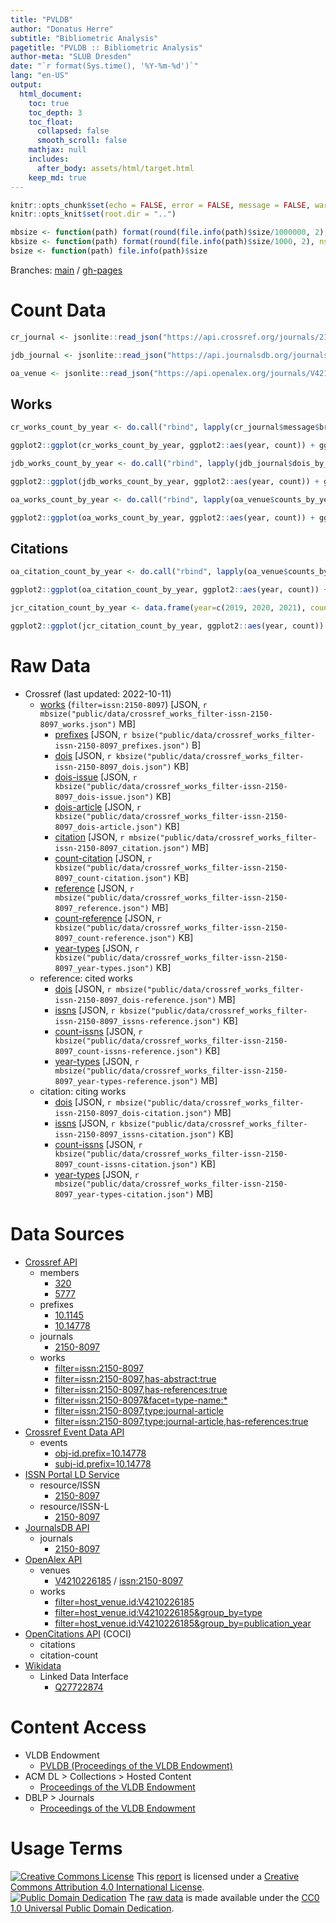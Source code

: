 ```yaml
---
title: "PVLDB"
author: "Donatus Herre"
subtitle: "Bibliometric Analysis"
pagetitle: "PVLDB :: Bibliometric Analysis"
author-meta: "SLUB Dresden"
date: "`r format(Sys.time(), '%Y-%m-%d')`"
lang: "en-US"
output:
  html_document:
    toc: true
    toc_depth: 3
    toc_float:
      collapsed: false
      smooth_scroll: false
    mathjax: null
    includes:
      after_body: assets/html/target.html
    keep_md: true
---
```


```r
knitr::opts_chunk$set(echo = FALSE, error = FALSE, message = FALSE, warning = FALSE)
knitr::opts_knit$set(root.dir = "..")
```

```r
mbsize <- function(path) format(round(file.info(path)$size/1000000, 2), nsmall=2)
kbsize <- function(path) format(round(file.info(path)$size/1000, 2), nsmall=2)
bsize <- function(path) file.info(path)$size
```

Branches: [main](https://github.com/slub/pvldb/tree/main) / [gh-pages](https://github.com/slub/pvldb/tree/gh-pages)

# Count Data

```r
cr_journal <- jsonlite::read_json("https://api.crossref.org/journals/2150-8097?mailto=bibliometrie@slub-dresden.de")
```

```r
jdb_journal <- jsonlite::read_json("https://api.journalsdb.org/journals/2150-8097")
```

```r
oa_venue <- jsonlite::read_json("https://api.openalex.org/journals/V4210226185?mailto=bibliometrie@slub-dresden.de")
```

## Works

```r
cr_works_count_by_year <- do.call("rbind", lapply(cr_journal$message$breakdowns$`dois-by-issued-year`, function(x) data.frame(year=x[[1]], count=as.integer(x[[2]]))))
```

```r
ggplot2::ggplot(cr_works_count_by_year, ggplot2::aes(year, count)) + ggplot2::geom_col() + ggplot2::scale_x_continuous(breaks=cr_works_count_by_year$year) + ggplot2::ggtitle("PVLDB Works Count (Crossref)") + ggplot2::xlab("") + ggplot2::ylab("")
```

```r
jdb_works_count_by_year <- do.call("rbind", lapply(jdb_journal$dois_by_issued_year, function(x) data.frame(year=x[[1]], count=as.integer(x[[2]]))))
```

```r
ggplot2::ggplot(jdb_works_count_by_year, ggplot2::aes(year, count)) + ggplot2::geom_col() + ggplot2::scale_x_continuous(breaks=jdb_works_count_by_year$year) + ggplot2::ggtitle("PVLDB Works Count (JournalsDB)") + ggplot2::xlab("") + ggplot2::ylab("")
```

```r
oa_works_count_by_year <- do.call("rbind", lapply(oa_venue$counts_by_year, function(x) data.frame(year=x$year, count=as.integer(x$works_count))))
```

```r
ggplot2::ggplot(oa_works_count_by_year, ggplot2::aes(year, count)) + ggplot2::geom_col() + ggplot2::scale_x_continuous(breaks=oa_works_count_by_year$year) + ggplot2::ggtitle("PVLDB Works Count (OpenAlex)") + ggplot2::xlab("") + ggplot2::ylab("")
```

## Citations

```r
oa_citation_count_by_year <- do.call("rbind", lapply(oa_venue$counts_by_year, function(x) data.frame(year=x$year, count=as.integer(x$cited_by_count))))
```

```r
ggplot2::ggplot(oa_citation_count_by_year, ggplot2::aes(year, count)) + ggplot2::geom_col() + ggplot2::scale_x_continuous(breaks=oa_citation_count_by_year$year) + ggplot2::ggtitle("PVLDB Citations Count (OpenAlex)") + ggplot2::xlab("") + ggplot2::ylab("")
```

```r
jcr_citation_count_by_year <- data.frame(year=c(2019, 2020, 2021), count=c(7166, 7198, 10242))
```

```r
ggplot2::ggplot(jcr_citation_count_by_year, ggplot2::aes(year, count)) + ggplot2::geom_col() + ggplot2::scale_x_continuous(breaks=jcr_citation_count_by_year$year) + ggplot2::ggtitle("PVLDB Citations Count (2021 Journal Citation Reports © Clarivate, 2022)") + ggplot2::xlab("") + ggplot2::ylab("")
```

# Raw Data

- Crossref (last updated: 2022-10-11)
  - [works](./data/crossref_works_filter-issn-2150-8097_works.json) (`filter=issn:2150-8097`) [JSON, `r mbsize("public/data/crossref_works_filter-issn-2150-8097_works.json")` MB]
    - [prefixes](./data/crossref_works_filter-issn-2150-8097_prefixes.json) [JSON, `r bsize("public/data/crossref_works_filter-issn-2150-8097_prefixes.json")` B]
    - [dois](./data/crossref_works_filter-issn-2150-8097_dois.json) [JSON, `r kbsize("public/data/crossref_works_filter-issn-2150-8097_dois.json")` KB]
    - [dois-issue](./data/crossref_works_filter-issn-2150-8097_dois-issue.json) [JSON, `r kbsize("public/data/crossref_works_filter-issn-2150-8097_dois-issue.json")` KB]
    - [dois-article](./data/crossref_works_filter-issn-2150-8097_dois-article.json) [JSON, `r kbsize("public/data/crossref_works_filter-issn-2150-8097_dois-article.json")` KB]
    - [citation](./data/crossref_works_filter-issn-2150-8097_citation.json) [JSON, `r mbsize("public/data/crossref_works_filter-issn-2150-8097_citation.json")` MB]
    - [count-citation](./data/crossref_works_filter-issn-2150-8097_count-citation.json) [JSON, `r kbsize("public/data/crossref_works_filter-issn-2150-8097_count-citation.json")` KB]
    - [reference](./data/crossref_works_filter-issn-2150-8097_reference.json) [JSON, `r mbsize("public/data/crossref_works_filter-issn-2150-8097_reference.json")` MB]
    - [count-reference](./data/crossref_works_filter-issn-2150-8097_count-reference.json) [JSON, `r kbsize("public/data/crossref_works_filter-issn-2150-8097_count-reference.json")` KB]
    - [year-types](./data/crossref_works_filter-issn-2150-8097_year-types.json) [JSON, `r kbsize("public/data/crossref_works_filter-issn-2150-8097_year-types.json")` KB]
  - reference: cited works
    - [dois](./data/crossref_works_filter-issn-2150-8097_dois-reference.json) [JSON, `r mbsize("public/data/crossref_works_filter-issn-2150-8097_dois-reference.json")` MB]
    - [issns](./data/crossref_works_filter-issn-2150-8097_issns-reference.json) [JSON, `r kbsize("public/data/crossref_works_filter-issn-2150-8097_issns-reference.json")` KB]
    - [count-issns](./data/crossref_works_filter-issn-2150-8097_count-issns-reference.json) [JSON, `r kbsize("public/data/crossref_works_filter-issn-2150-8097_count-issns-reference.json")` KB]
    - [year-types](./data/crossref_works_filter-issn-2150-8097_year-types-reference.json) [JSON, `r mbsize("public/data/crossref_works_filter-issn-2150-8097_year-types-reference.json")` MB]
  - citation: citing works
    - [dois](./data/crossref_works_filter-issn-2150-8097_dois-citation.json) [JSON, `r mbsize("public/data/crossref_works_filter-issn-2150-8097_dois-citation.json")` MB]
    - [issns](./data/crossref_works_filter-issn-2150-8097_issns-citation.json) [JSON, `r kbsize("public/data/crossref_works_filter-issn-2150-8097_issns-citation.json")` KB]
    - [count-issns](./data/crossref_works_filter-issn-2150-8097_count-issns-citation.json) [JSON, `r kbsize("public/data/crossref_works_filter-issn-2150-8097_count-issns-citation.json")` KB]
    - [year-types](./data/crossref_works_filter-issn-2150-8097_year-types-citation.json) [JSON, `r mbsize("public/data/crossref_works_filter-issn-2150-8097_year-types-citation.json")` MB]

# Data Sources

- [Crossref API](https://api.crossref.org)
  - members
    - [320](https://api.crossref.org/members/320?mailto=bibliometrie@slub-dresden.de)
    - [5777](https://api.crossref.org/members/5777?mailto=bibliometrie@slub-dresden.de)
  - prefixes
    - [10.1145](https://api.crossref.org/prefixes/10.1145?mailto=bibliometrie@slub-dresden.de)
    - [10.14778](https://api.crossref.org/prefixes/10.14778?mailto=bibliometrie@slub-dresden.de)
  - journals
    - [2150-8097](https://api.crossref.org/journals/2150-8097?mailto=bibliometrie@slub-dresden.de)
  - works
    - [filter=issn:2150-8097](https://api.crossref.org/works?filter=issn:2150-8097&mailto=bibliometrie@slub-dresden.de)
    - [filter=issn:2150-8097,has-abstract:true](https://api.crossref.org/works?filter=issn:2150-8097,has-abstract:true&mailto=bibliometrie@slub-dresden.de)
    - [filter=issn:2150-8097,has-references:true](https://api.crossref.org/works?filter=issn:2150-8097,has-references:true&mailto=bibliometrie@slub-dresden.de)
    - [filter=issn:2150-8097&facet=type-name:*](https://api.crossref.org/works?filter=issn:2150-8097&facet=type-name:*&rows=0&mailto=bibliometrie@slub-dresden.de)
    - [filter=issn:2150-8097,type:journal-article](https://api.crossref.org/works?filter=issn:2150-8097,type:journal-article&mailto=bibliometrie@slub-dresden.de)
    - [filter=issn:2150-8097,type:journal-article,has-references:true](https://api.crossref.org/works?filter=issn:2150-8097,type:journal-article,has-references:true&mailto=bibliometrie@slub-dresden.de)
- [Crossref Event Data API](https://www.eventdata.crossref.org/)
  - events
    - [obj-id.prefix=10.14778](https://api.eventdata.crossref.org/v1/events?obj-id.prefix=10.14778&mailto=bibliometrie@slub-dresden.de)
    - [subj-id.prefix=10.14778](https://api.eventdata.crossref.org/v1/events?subj-id.prefix=10.14778&mailto=bibliometrie@slub-dresden.de)
- [ISSN Portal LD Service](https://www.issn.org/understanding-the-issn/assignment-rules/issn-linked-data-application-profile/)
  - resource/ISSN
    - [2150-8097](https://portal.issn.org/resource/ISSN/2150-8097?format=json)
  - resource/ISSN-L
    - [2150-8097](https://portal.issn.org/resource/ISSN-L/2150-8097?format=json)
- [JournalsDB API](https://api.journalsdb.org/apidocs/)
  - journals
    - [2150-8097](https://api.journalsdb.org/journals/2150-8097)
- [OpenAlex API](https://docs.openalex.org/api)
  - venues
    - [V4210226185](https://api.openalex.org/journals/V4210226185?mailto=bibliometrie@slub-dresden.de) / [issn:2150-8097](https://api.openalex.org/journals/issn:2150-8097?mailto=bibliometrie@slub-dresden.de)
  - works
    - [filter=host_venue.id:V4210226185](https://api.openalex.org/works?filter=host_venue.id:V4210226185&mailto=bibliometrie@slub-dresden.de)
    - [filter=host_venue.id:V4210226185&group_by=type](https://api.openalex.org/works?filter=host_venue.id:V4210226185&group_by=type&mailto=bibliometrie@slub-dresden.de)
    - [filter=host_venue.id:V4210226185&group_by=publication_year](https://api.openalex.org/works?filter=host_venue.id:V4210226185&group_by=publication_year&mailto=bibliometrie@slub-dresden.de)
- [OpenCitations API](https://opencitations.net/index/coci/api/v1) (COCI)
  - citations
  - citation-count
- [Wikidata](https://www.wikidata.org/wiki/Wikidata:Data_access)
  - Linked Data Interface
    - [Q27722874](https://www.wikidata.org/wiki/Special:EntityData/Q27722874.json)

# Content Access

- VLDB Endowment
  - [PVLDB (Proceedings of the VLDB Endowment)](https://vldb.org/pvldb/)
- ACM DL > Collections > Hosted Content
    - [Proceedings of the VLDB Endowment](https://dl.acm.org/journal/pvldb)
- DBLP > Journals
    - [Proceedings of the VLDB Endowment](https://dblp.org/db/journals/pvldb/)

# Usage Terms

[![Creative Commons License](https://mirrors.creativecommons.org/presskit/buttons/80x15/svg/by.svg)](http://creativecommons.org/licenses/by/4.0/) This [report](#) is licensed under a [Creative Commons Attribution 4.0 International License](./LICENSE.txt).  
[![Public Domain Dedication](https://mirrors.creativecommons.org/presskit/buttons/80x15/svg/cc-zero.svg)](https://creativecommons.org/publicdomain/zero/1.0/) The [raw data](#raw-data) is made available under the [CC0 1.0 Universal Public Domain Dedication](./data/LICENSE.txt).
